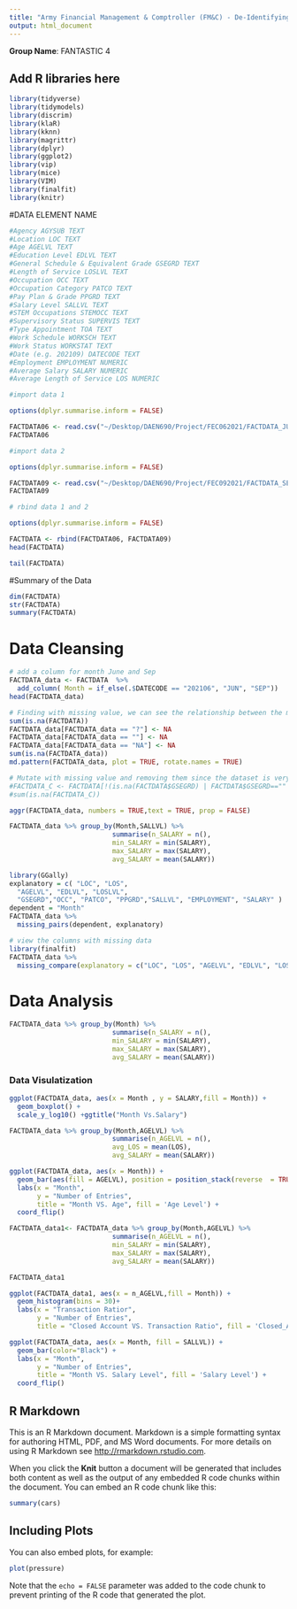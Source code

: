 ```yaml
---
title: "Army Financial Management & Comptroller (FM&C) - De-Identifying Public Personnel Data"
output: html_document
---
```

**Group Name**: FANTASTIC 4 


## Add R libraries here
```r
library(tidyverse)
library(tidymodels)
library(discrim)
library(klaR)
library(kknn)
library(magrittr)
library(dplyr)
library(ggplot2)
library(vip)
library(mice)
library(VIM)
library(finalfit)
library(knitr)
```
#DATA ELEMENT NAME
```r
#Agency AGYSUB TEXT
#Location LOC TEXT
#Age AGELVL TEXT
#Education Level EDLVL TEXT
#General Schedule & Equivalent Grade GSEGRD TEXT
#Length of Service LOSLVL TEXT
#Occupation OCC TEXT
#Occupation Category PATCO TEXT
#Pay Plan & Grade PPGRD TEXT
#Salary Level SALLVL TEXT
#STEM Occupations STEMOCC TEXT
#Supervisory Status SUPERVIS TEXT
#Type Appointment TOA TEXT
#Work Schedule WORKSCH TEXT
#Work Status WORKSTAT TEXT
#Date (e.g. 202109) DATECODE TEXT
#Employment EMPLOYMENT NUMERIC
#Average Salary SALARY NUMERIC
#Average Length of Service LOS NUMERIC
```

```r
#import data 1

options(dplyr.summarise.inform = FALSE)

FACTDATA06 <- read.csv("~/Desktop/DAEN690/Project/FEC062021/FACTDATA_JUN2021.txt")
FACTDATA06
```

```r
#import data 2

options(dplyr.summarise.inform = FALSE)

FACTDATA09 <- read.csv("~/Desktop/DAEN690/Project/FEC092021/FACTDATA_SEP2021.txt")
FACTDATA09
```
```r
# rbind data 1 and 2

options(dplyr.summarise.inform = FALSE)

FACTDATA <- rbind(FACTDATA06, FACTDATA09)
head(FACTDATA)
```
```r
tail(FACTDATA)
```
#Summary of the Data

```r
dim(FACTDATA)
str(FACTDATA)
summary(FACTDATA)

```

# Data Cleansing
```r
# add a column for month June and Sep
FACTDATA_data <- FACTDATA  %>%
  add_column( Month = if_else(.$DATECODE == "202106", "JUN", "SEP"))
head(FACTDATA_data)
```



```r
# Finding with missing value, we can see the relationship between the missing data. 
sum(is.na(FACTDATA))
FACTDATA_data[FACTDATA_data == "?"] <- NA
FACTDATA_data[FACTDATA_data == ""] <- NA
FACTDATA_data[FACTDATA_data == "NA"] <- NA
sum(is.na(FACTDATA_data))
md.pattern(FACTDATA_data, plot = TRUE, rotate.names = TRUE)

```
```r
# Mutate with missing value and removing them since the dataset is very large
#FACTDATA_C <- FACTDATA[!(is.na(FACTDATA$GSEGRD) | FACTDATA$GSEGRD=="" | is.na(FACTDATA$SALARY) | #FACTDATA$SALARY==""|is.na(FACTDATA$LOS) | FACTDATA$LOS==""| is.na(FACTDATA$EDLVL) | FACTDATA$EDLVL==""),] 
#sum(is.na(FACTDATA_C))
```

```r
aggr(FACTDATA_data, numbers = TRUE,text = TRUE, prop = FALSE)
```




```r

FACTDATA_data %>% group_by(Month,SALLVL) %>% 
                          summarise(n_SALARY = n(),
                          min_SALARY = min(SALARY),
                          max_SALARY = max(SALARY),
                          avg_SALARY = mean(SALARY))

```



```r
library(GGally)
explanatory = c( "LOC", "LOS",
  "AGELVL", "EDLVL", "LOSLVL", 
  "GSEGRD","OCC", "PATCO", "PPGRD","SALLVL", "EMPLOYMENT", "SALARY" )
dependent = "Month"
FACTDATA_data %>% 
  missing_pairs(dependent, explanatory)
```



```r
# view the columns with missing data
library(finalfit)
FACTDATA_data %>% 
  missing_compare(explanatory = c("LOC", "LOS", "AGELVL", "EDLVL", "LOSLVL", "GSEGRD","OCC", "PATCO", "PPGRD","SALLVL", "EMPLOYMENT", "SALARY"),


```


# Data Analysis


```r
FACTDATA_data %>% group_by(Month) %>% 
                          summarise(n_SALARY = n(),
                          min_SALARY = min(SALARY),
                          max_SALARY = max(SALARY),
                          avg_SALARY = mean(SALARY))


```
### Data Visulatization
```r
ggplot(FACTDATA_data, aes(x = Month , y = SALARY,fill = Month)) +
  geom_boxplot() +
  scale_y_log10() +ggtitle("Month Vs.Salary")

```
```r

FACTDATA_data %>% group_by(Month,AGELVL) %>% 
                          summarise(n_AGELVL = n(),
                          avg_LOS = mean(LOS),
                          avg_SALARY = mean(SALARY))


```
```r

ggplot(FACTDATA_data, aes(x = Month)) + 
  geom_bar(aes(fill = AGELVL), position = position_stack(reverse  = TRUE))+
  labs(x = "Month",
       y = "Number of Entries",
       title = "Month VS. Age", fill = 'Age Level') +
  coord_flip()

```


```r

FACTDATA_data1<- FACTDATA_data %>% group_by(Month,AGELVL) %>% 
                          summarise(n_AGELVL = n(),
                          min_SALARY = min(SALARY),
                          max_SALARY = max(SALARY),
                          avg_SALARY = mean(SALARY))

FACTDATA_data1
```


```r

ggplot(FACTDATA_data1, aes(x = n_AGELVL,fill = Month)) + 
  geom_histogram(bins = 30)+ 
  labs(x = "Transaction Ratior",
       y = "Number of Entries",
       title = "Closed Account VS. Transaction Ratio", fill = 'Closed_Account')

```


```r

ggplot(FACTDATA_data, aes(x = Month, fill = SALLVL)) + 
  geom_bar(color="Black") +
  labs(x = "Month",
       y = "Number of Entries",
       title = "Month VS. Salary Level", fill = 'Salary Level') +
  coord_flip()

```
## R Markdown


This is an R Markdown document. Markdown is a simple formatting syntax for authoring HTML, PDF, and MS Word documents. For more details on using R Markdown see <http://rmarkdown.rstudio.com>.

When you click the **Knit** button a document will be generated that includes both content as well as the output of any embedded R code chunks within the document. You can embed an R code chunk like this:


```r
summary(cars)
```

## Including Plots

You can also embed plots, for example:

```r
plot(pressure)
```

Note that the `echo = FALSE` parameter was added to the code chunk to prevent printing of the R code that generated the plot.
